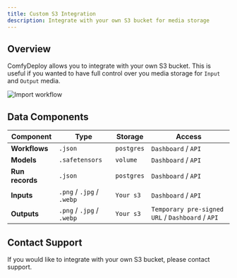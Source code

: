 ```yaml
---
title: Custom S3 Integration
description: Integrate with your own S3 bucket for media storage
---
```


## Overview

ComfyDeploy allows you to integrate with your own S3 bucket. This is useful if you wanted to have full control over you media storage for `Input` and `Output` media.

![Import workflow](/images/data/data-flow-custom-s3.png)

## Data Components

| Component | Type | Storage | Access |
|-----------|---------|---------|---------|
| **Workflows** | `.json` | `postgres` | `Dashboard` / `API` |
| **Models** | `.safetensors` | `volume` | `Dashboard` / `API` |
| **Run records** | `.json` | `postgres` | `Dashboard` / `API` |
| **Inputs** | `.png` / `.jpg` / `.webp` | `Your s3` | `Dashboard` / `API` |
| **Outputs** | `.png` / `.jpg` / `.webp` | `Your s3` | `Temporary pre-signed URL` / `Dashboard` / `API` |

## Contact Support

If you would like to integrate with your own S3 bucket, please contact support.
